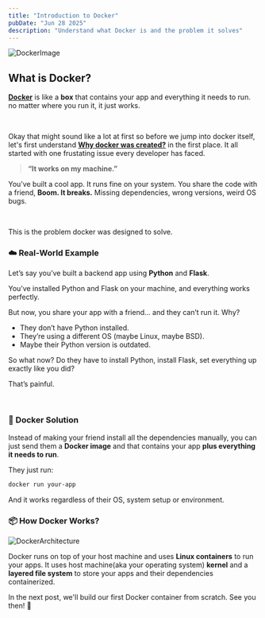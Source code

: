 ```yaml
---
title: "Introduction to Docker"
pubDate: "Jun 28 2025"
description: "Understand what Docker is and the problem it solves"
---
```


![DockerImage](https://docs.docker.com/images/thumbnail.webp)

## What is Docker?

<u>**Docker**</u> is like a **box** that contains your app and everything it needs to run. no matter where you run it, it just works.

<br/>

Okay that might sound like a lot at first so before we jump into docker itself, let's first understand <u>**Why docker was
created?**</u> in the first place. It all started with one frustating issue every developer has faced.

> **“It works on my machine.”**

You’ve built a cool app. It runs fine on your system. You share the code with a friend,
**Boom. It breaks.** 
Missing dependencies, wrong versions, weird OS bugs.

<br />

This is the problem docker was designed to solve.


### ☁️ Real-World Example

Let’s say you’ve built a backend app using **Python** and **Flask**.

You’ve installed Python and Flask on your machine, and everything works perfectly.

But now, you share your app with a friend… and they can’t run it. Why?
<br />
- They don’t have Python installed.
- They’re using a different OS (maybe Linux, maybe BSD).
- Maybe their Python version is outdated.

So what now? Do they have to install Python, install Flask, set everything up exactly like you did?

That’s painful.

<br/>

### 🐋 Docker Solution

Instead of making your friend install all the dependencies manually, you can just send them a **Docker image** and that contains your app **plus everything it needs to run**. 

They just run:
```bash
docker run your-app
```
And it works regardless of their OS, system setup or environment.

### 📦 How Docker Works?

![DockerArchitecture](https://www.docker.com/wp-content/uploads/2021/11/docker-containerized-appliction-blue-border_2.png)

Docker runs on top of your host machine and uses **Linux containers** to run your apps.
It uses host machine(aka your operating system) **kernel** and a **layered file system** to store your apps and their
dependencies containerized.

In the next post, we'll build our first Docker container from scratch. See you then! 👋
